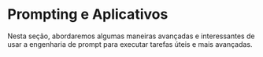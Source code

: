 # Prompting e Aplicativos


Nesta seção, abordaremos algumas maneiras avançadas e interessantes de usar a engenharia de prompt para executar tarefas úteis e mais avançadas.

<ContentFileNames section="applications" lang="pt"/>